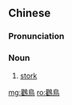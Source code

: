 {{also|鹳鸟}}
==Chinese==
{{zh-forms|s=鹳鸟}}

===Pronunciation===
{{zh-pron
|m=guànniǎo
|c=gun3 niu5
|h=pfs=fôn-niâu
|cat=n
}}

===Noun===
{{zh-noun}}

# [[stork]]

{{zh-cat|Birds}}

[[mg:鸛鳥]]
[[ro:鸛鳥]]